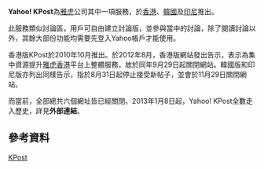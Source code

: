{{multiple issues|
{{Notability Unreferenced|time=2019-02-14T01:31:23+00:00}}
{{copyedit|time=2019-02-14T01:31:23+00:00}}
{{unreferenced|time=2019-02-14T01:31:23+00:00}}
}}
{{Infobox website
| name            = Yahoo!KPost
| url             = [http://hk.kpost.yahoo.com hk.kpost.yahoo.com]（香港網址一）；<br>[http://hk.post.yahoo.com hk.post.yahoo.com]（香港網址二）
| commercial      = 是
| type            = 協同合作
| language        = [[繁體中文|香港繁體中文]]、[[韓文|韓文]]、[[印尼文|印尼文]]
| registration    = 是
| owner           = [[雅虎|雅虎]]
| author          = [[雅虎|雅虎]]
| launch_date     = {{Start date and age|2010|10}}
| current_status  = 香港版網址一：已關閉<br>香港版網址二：已關閉<ref>香港版網址二於2013年01月08日關閉。</ref><br>韓國版網址一：已關閉<br>韓國版網址二：已關閉<ref>韓國版網址二於2013年01月08日關閉。</ref><br>印尼版網址一：已關閉<br>印尼版網址二：已關閉<ref>印尼版網址二於2012年12月10日關閉。</ref>
| content_license = [[File:Copyright.svg|20px]] 版權所有
}}
'''Yahoo! KPost'''為[[雅虎|雅虎]]公司其中一項服務，於[[香港|香港]]、[[韓國|韓國]]及[[印尼|印尼]]推出。

此服務類似討論區，用戶可自由建立討論版，並參與當中的討論，除了閱讀討論以外，其餘大部份功能均需要先登入Yahoo帳戶才能使用。

香港版KPost於2010年10月推出。於2012年8月，香港版網站發出告示，表示為集中資源提升[[雅虎香港|雅虎香港]]平台上整體服務，故於同年9月29日起關閉網站。韓國版和印尼版亦列出同樣告示，指於8月31日起停止接受新帖子，並會於11月29日關閉網站。

而當前，全部總共六個網址皆已經關閉，2013年1月8日起，Yahoo! KPost全數走入歷史，詳見'''外部連結'''。

== 參考資料 ==
{{reflist}}

{{Yahoo! 公司}}
[[Category:雅虎|KPost]]